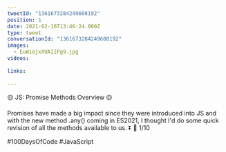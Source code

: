 ```yaml
---
tweetId: "1361673284249608192"
position: 1
date: 2021-02-16T13:46:24.000Z
type: tweet
conversationId: "1361673284249608192"
images:
  - EuWiojxXUAIIPg9.jpg
videos:
  
links:
  
---
```

🟡 JS: Promise Methods Overview 🟡

Promises have made a big impact since they were introduced into JS and with the new method .any() coming in ES2021, I thought I'd do some quick revision of all the methods available to us. ⏬ 🧵 1/10

#100DaysOfCode #JavaScript 
